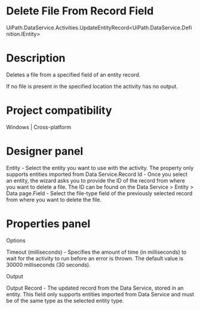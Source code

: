 ﻿# Delete File From Record Field

UiPath.DataService.Activities.UpdateEntityRecord<UiPath.DataService.Definition.IEntity>

# Description

Deletes a file from a specified field of an entity record.

If no file is present in the specified location the activity has no output.

# Project compatibility

Windows | Cross-platform

# Designer panel

Entity - Select the entity you want to use with the activity. The property only supports entities imported from Data Service.Record Id - Once you select an entity, the wizard asks you to provide the ID of the record from where you want to delete a file. The ID can be found on the Data Service > Entity > Data page.Field - Select the file-type field of the previously selected record from where you want to delete the file.

# Properties panel

Options

Timeout (milliseconds) - Specifies the amount of time (in milliseconds) to wait for the activity to run before an error is thrown. The default value is 30000 milliseconds (30 seconds).

Output

Output Record - The updated record from the Data Service, stored in an entity. This field only supports entities imported from Data Service and must be of the same type as the selected entity type.
